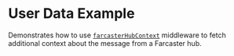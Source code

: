 
# User Data Example

<StackblitzLink
  browserPath="/examples/user-data"
  entrypointFile="app/examples/user-data/page.tsx"
/>

Demonstrates how to use [`farcasterHubContext`](/middleware/farcaster-hub-context) middleware to fetch additional context about the message from a Farcaster hub.
